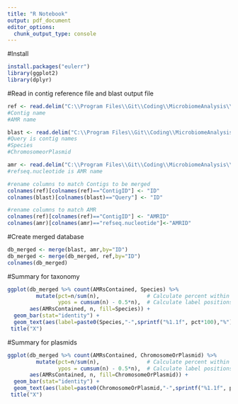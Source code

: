 ```yaml
---
title: "R Notebook"
output: pdf_document
editor_options: 
  chunk_output_type: console
---
```

#Install 
```r
install.packages("eulerr")
library(ggplot2)
library(dplyr)
```


#Read in contig reference file and blast output file
```r
ref <- read.delim("C:\\Program Files\\Git\\Coding\\MicrobiomeAnalysis\\Nasty_Metagenomes\\testing\\output\\ExampleBlastOutput.xlsx")
#Contig name
#AMR name

blast <- read.delim("C:\\Program Files\\Git\\Coding\\MicrobiomeAnalysis\\Nasty_Metagenomes\\testing\\output\\ExampleBlastOutput.txt")
#Query is contig names
#Species
#ChromosomeorPlasmid

amr <- read.delim("C:\\Program Files\\Git\\Coding\\MicrobiomeAnalysis\\Nasty_Metagenomes\\testing\\output\\amrfinder_metadata.txt")
#refseq.nucleotide is AMR name

#rename columns to match Contigs to be merged
colnames(ref)[colnames(ref)=="ContigID"] <- "ID"
colnames(blast)[colnames(blast)=="Query"] <- "ID"

#rename columns to match AMR
colnames(ref)[colnames(ref)=="ContigID"] <- "AMRID"
colnames(amr)[colnames(amr)=="refseq.nucleotide"]<-"AMRID"

```

#Create merged database
```r
db_merged <- merge(blast, amr,by="ID")
db_merged <- merge(db_merged, ref,by="ID")
colnames(db_merged) 
```

#Summary for taxonomy
```r
ggplot(db_merged %>% count(AMRsContained, Species) %>%   
         mutate(pct=n/sum(n),               # Calculate percent within each region
                ypos = cumsum(n) - 0.5*n),  # Calculate label positions
       aes(AMRsContained, n, fill=Species)) +
  geom_bar(stat="identity") +
  geom_text(aes(label=paste0(Species,"-",sprintf("%1.1f", pct*100),"%"), y=ypos)) +
 title("X")

```

#Summary for plasmids
```r
ggplot(db_merged %>% count(AMRsContained, ChromosomeOrPlasmid) %>%   
         mutate(pct=n/sum(n),               # Calculate percent within each region
                ypos = cumsum(n) - 0.5*n),  # Calculate label positions
       aes(AMRsContained, n, fill=ChromosomeOrPlasmid)) +
  geom_bar(stat="identity") +
  geom_text(aes(label=paste0(ChromosomeOrPlasmid,"-",sprintf("%1.1f", pct*100),"%"), y=ypos)) +
 title("X")
```